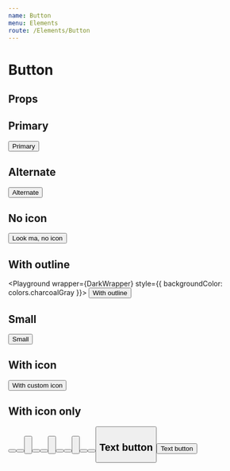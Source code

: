 ```yaml
---
name: Button
menu: Elements
route: /Elements/Button
---
```



# Button

## Props
<PropsTable of={Button} />

## Primary
<Playground wrapper={Wrapper}>
  <Button>Primary</Button>
</Playground>

## Alternate
<Playground wrapper={Wrapper}>
  <Button variant="button-alternate">Alternate</Button>
</Playground>

## No icon
<Playground wrapper={Wrapper}>
  <Button hideIcon>Look ma, no icon</Button>
</Playground>

## With outline
<Playground wrapper={DarkWrapper} style={{ backgroundColor: colors.charcoalGray }}>
  <Button variant="button-outline">With outline</Button>
</Playground>

## Small
<Playground wrapper={Wrapper}>
  <Button small>Small</Button>
</Playground>

## With icon
<Playground wrapper={Wrapper}>
  <Button icon="arrow-left" iconPlacement="start">With custom icon</Button>
</Playground>

## With icon only
<Playground wrapper={Wrapper}>
  <Button icon="arrow-left" iconOnly />
  <Button icon="arrow-right" iconOnly />
  <Button icon="twitter" iconOnly />
  <br /><br />
  <Button icon="arrow-left" iconOnly small />
  <Button icon="arrow-right" iconOnly small />
  <Button icon="twitter" iconOnly small />
  <br /><br />
  <Button icon="arrow-left" variant="button-alternate" iconOnly />
  <Button icon="arrow-right" variant="button-alternate" iconOnly />
  <Button icon="twitter" variant="button-alternate" iconOnly />
  <br /><br />
  <Button icon="arrow-left" variant="button-alternate" iconOnly small />
  <Button icon="arrow-right" variant="button-alternate" iconOnly small />
  <Button icon="twitter" variant="button-alternate" iconOnly small />
</Playground>

## Text button
<Playground wrapper={Wrapper}>
  <Button variant="text">Text button</Button>
</Playground>
